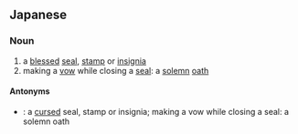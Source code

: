 ==Japanese==
{{ja-kanjitab|しゅく|いん|yomi=o}}

===Noun===
{{ja-noun|しゅくいん}}

# a [[bless]]ed [[seal]], [[stamp]] or [[insignia]]
# making a [[vow]] while closing a [[seal]]: a [[solemn]] [[oath]]

====Antonyms====
* {{ja-r|呪印|じゅいん}}: a [[cursed]] seal, stamp or insignia; making a vow while closing a seal: a solemn oath